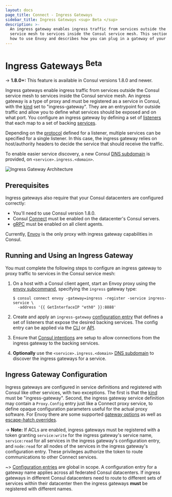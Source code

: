 ```yaml
---
layout: docs
page_title: Connect - Ingress Gateways
sidebar_title: Ingress Gateways <sup> Beta </sup>
description: >-
  An ingress gateway enables ingress traffic from services outside the Consul
  service mesh to services inside the Consul service mesh. This section details
  how to use Envoy and describes how you can plug in a gateway of your choice.
---
```


# Ingress Gateways <sup> Beta </sup>

-> **1.8.0+:**  This feature is available in Consul versions 1.8.0 and newer.

Ingress gateways enable ingress traffic from services outside the Consul
service mesh to services inside the Consul service mesh. An ingress gateway is
a type of proxy and must be registered as a service in Consul, with the
[kind](/api/agent/service#kind) set to "ingress-gateway". They are an
entrypoint for outside traffic and allow you to define what services should be
exposed and on what port. You configure an ingress gateway by defining a set of
[listeners](/docs/agent/config-entries/ingress-gateway#listeners) that each map
to a set of backing
[services](/docs/agent/config-entries/ingress-gateway#services).

Depending on the
[protocol](/docs/agent/config-entries/ingress-gateway#protocol) defined for a
listener, multiple services can be specified for a single listener. In this
case, the ingress gateway relies on host/authority headers to decide the
service that should receive the traffic.

To enable easier service discovery, a new Consul [DNS
subdomain](/docs/agent/dns#ingress-service-lookups) is provided, on
`<service>.ingress.<domain>`.

![Ingress Gateway Architecture](/img/ingress-gateways.png)

## Prerequisites

Ingress gateways also require that your Consul datacenters are configured correctly:

- You'll need to use Consul version 1.8.0.
- Consul [Connect](/docs/agent/options#connect) must be enabled on the datacenter's Consul servers.
- [gRPC](/docs/agent/options#grpc_port) must be enabled on all client agents.

Currently, [Envoy](https://www.envoyproxy.io/) is the only proxy with ingress gateway capabilities in Consul.

## Running and Using an Ingress Gateway

You must complete the following steps to configure an ingress gateway to proxy traffic to services in the Consul service mesh:

1. On a host with a Consul client agent, start an Envoy proxy using the [envoy
subcommand](/docs/commands/connect/envoy), specifying the `ingress` gateway
type:
    ```shell
    $ consul connect envoy -gateway=ingress -register -service ingress-service \
      -address '{{ GetInterfaceIP "eth0" }}:8888'
    ```

2. Create and apply an `ingress-gateway` [configuration entry](/docs/agent/config-entries/ingress-gateway) that defines
a set of listeners that expose the desired backing services. The config entry can be applied via the
[CLI](/docs/commands/config/write) or [API](/api/config#apply-configuration).

3. Ensure that [Consul intentions](/docs/commands/intention) are setup to allow connections from the ingress gateway to the backing services.

4. **Optionally** use the `<service>.ingress.<domain>` [DNS subdomain](/docs/agent/dns#ingress-service-lookups) to discover the ingress
gateways for a service.

## Ingress Gateway Configuration

Ingress gateways are configured in service definitions and registered with Consul like other services, with two exceptions.
The first is that the [kind](/api/agent/service#kind) must be "ingress-gateway". Second,
the ingress gateway service definition may contain a `Proxy.Config` entry just like a
Connect proxy service, to define opaque configuration parameters useful for the actual proxy software.
For Envoy there are some supported [gateway options](/docs/connect/proxies/envoy#gateway-options) as well as
[escape-hatch overrides](/docs/connect/proxies/envoy#escape-hatch-overrides).

-> **Note:** If ACLs are enabled, ingress gateways must be registered with a token granting `service:write` for the ingress gateway's service name,
`service:read` for all services in the ingress gateway's configuration entry, and `node:read` for all nodes of the services
in the ingress gateway's configuration entry. These privileges authorize the token to route communications to other Connect services.

~> [Configuration entries](/docs/agent/config-entries) are global in scope. A configuration entry for a gateway name applies
   across all federated Consul datacenters. If ingress gateways in different Consul datacenters need to route to different
   sets of services within their datacenter then the ingress gateways **must** be registered with different names.
